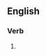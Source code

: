 {{also|ring-barking}}

==English==

===Verb===
{{head|en|verb form}}

# {{present participle of|en|ringbark|nocat=1}}